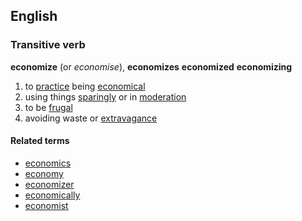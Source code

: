 ==English==
=== Transitive verb ===
'''economize''' (or ''economise''), '''economizes''' '''economized''' '''economizing'''
# to [[practice]] being [[economical]]
# using things [[sparingly]] or in [[moderation]]
# to be [[frugal]]
# avoiding waste or [[extravagance]]
====Related terms====
*[[economics]]
*[[economy]]
*[[economizer]]
*[[economically]]
*[[economist]]